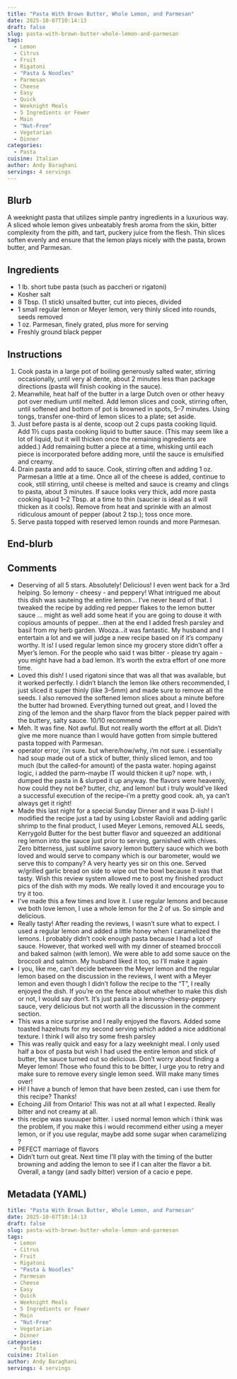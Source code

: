 ```yaml
---
title: "Pasta With Brown Butter, Whole Lemon, and Parmesan"
date: 2025-10-07T10:14:13
draft: false
slug: pasta-with-brown-butter-whole-lemon-and-parmesan
tags:
  - Lemon
  - Citrus
  - Fruit
  - Rigatoni
  - "Pasta & Noodles"
  - Parmesan
  - Cheese
  - Easy
  - Quick
  - Weeknight Meals
  - 5 Ingredients or Fewer
  - Main
  - "Nut-Free"
  - Vegetarian
  - Dinner
categories:
  - Pasta
cuisine: Italian
author: Andy Baraghani
servings: 4 servings
---
```

## Blurb

A weeknight pasta that utilizes simple pantry ingredients in a luxurious way. A sliced whole lemon gives unbeatably fresh aroma from the skin, bitter complexity from the pith, and tart, puckery juice from the flesh. Thin slices soften evenly and ensure that the lemon plays nicely with the pasta, brown butter, and Parmesan.

## Ingredients

- 1 lb. short tube pasta (such as paccheri or rigatoni)
- Kosher salt
- 8 Tbsp. (1 stick) unsalted butter, cut into pieces, divided
- 1 small regular lemon or Meyer lemon, very thinly sliced into rounds, seeds removed
- 1 oz. Parmesan, finely grated, plus more for serving
- Freshly ground black pepper

## Instructions

1. Cook pasta in a large pot of boiling generously salted water, stirring occasionally, until very al dente, about 2 minutes less than package directions (pasta will finish cooking in the sauce).
2. Meanwhile, heat half of the butter in a large Dutch oven or other heavy pot over medium until melted. Add lemon slices and cook, stirring often, until softened and bottom of pot is browned in spots, 5–7 minutes. Using tongs, transfer one-third of lemon slices to a plate; set aside.
3. Just before pasta is al dente, scoop out 2 cups pasta cooking liquid. Add 1½ cups pasta cooking liquid to butter sauce. (This may seem like a lot of liquid, but it will thicken once the remaining ingredients are added.) Add remaining butter a piece at a time, whisking until each piece is incorporated before adding more, until the sauce is emulsified and creamy.
4. Drain pasta and add to sauce. Cook, stirring often and adding 1 oz. Parmesan a little at a time. Once all of the cheese is added, continue to cook, still stirring, until cheese is melted and sauce is creamy and clings to pasta, about 3 minutes. If sauce looks very thick, add more pasta cooking liquid 1–2 Tbsp. at a time to thin (saucier is ideal as it will thicken as it cools). Remove from heat and sprinkle with an almost ridiculous amount of pepper (about 2 tsp.); toss once more.
5. Serve pasta topped with reserved lemon rounds and more Parmesan.

## End-blurb



## Comments

- Deserving of all 5 stars. Absolutely! Delicious! I even went back for a 3rd helping. So lemony - cheesy - and peppery! What intrigued me about this dish was sauteing the entire lemon... I've never heard of that. I tweaked the recipe by adding red pepper flakes to the lemon butter sauce ... might as well add some heat if you are going to douse it with copious amounts of pepper...then at the end I added fresh parsley and basil from my herb garden. Wooza...it was fantastic. My husband and I entertain a lot and we will judge a new recipe based on if it's company worthy. It is! I used regular lemon since my grocery store didn't offer a Myer's lemon. For the people who said t was bitter - please try again - you might have had a bad lemon. It's worth the extra effort of one more time.
- Loved this dish! I used rigatoni since that was all that was available, but it worked perfectly. I didn’t blanch the lemon like others recommended, I just sliced it super thinly (like 3–5mm) and made sure to remove all the seeds. I also removed the softened lemon slices about a minute before the butter had browned. Everything turned out great, and I loved the zing of the lemon and the sharp flavor from the black pepper paired with the buttery, salty sauce. 10/10 recommend
- Meh. It was fine. Not awful. But not really worth the effort at all. Didn't give me more nuance than I would have gotten from simple buttered pasta topped with Parmesan.
- operator error, i'm sure. but where/how/why, i'm not sure. i essentially had soup made out of a stick of butter, thinly sliced lemon, and too much (but the called-for amount) of the pasta water. hoping against logic, i added the parm--maybe IT would thicken it up? nope. wth, i dumped the pasta in & slurped it up anyway. the flavors were heavenly, how could they not be? butter, chz, and lemon! but i truly would've liked a successful execution of the recipe--i'm a pretty good cook. ah, ya can't always get it right!
- Made this last night for a special Sunday Dinner and it was D-lish! I modified the recipe just a tad by using Lobster Ravioli and adding garlic shrimp to the final product, I used Meyer Lemons, removed ALL seeds, Kerrygold Butter for the best butter flavor and squeezed an additional reg lemon into the sauce just prior to serving, garnished with chives. Zero bitterness, just sublime savory lemon buttery sauce which we both loved and would serve to company which is our barometer, would we serve this to company? A very hearty yes sir on this one. Served w/grilled garlic bread on side to wipe out the bowl because it was that tasty. Wish this review system allowed me to post my finished product pics of the dish with my mods. We really loved it and encourage you to try it too.
- I've made this a few times and love it. I use regular lemons and because we both love lemon, I use a whole lemon for the 2 of us. So simple and delicious.
- Really tasty! After reading the reviews, I wasn't sure what to expect. I used a regular lemon and added a little honey when I caramelized the lemons. I probably didn't cook enough pasta because I had a lot of sauce. However, that worked well with my dinner of steamed broccoli and baked salmon (with lemon). We were able to add some sauce on the broccoli and salmon. My husband liked it too, so I'll make it again
- I you, like me, can't decide between the Meyer lemon and the regular lemon based on the discussion in the reviews, I went with a Meyer lemon and even though I didn't follow the recipe to the "T", I really enjoyed the dish. If you're on the fence about whether to make this dish or not, I would say don't. It's just pasta in a lemony-cheesy-peppery sauce, very delicious but not worth all the discussion in the comment section.
- This was a nice surprise and I really enjoyed the flavors. Added some toasted hazelnuts for my second serving which added a nice additional texture. I think I will also try some fresh parsley
- This was really quick and easy for a lazy weeknight meal. I only used half a box of pasta but wish I had used the entire lemon and stick of butter, the sauce turned out so delicious. Don’t worry about finding a Meyer lemon! Those who found this to be bitter, I urge you to retry and make sure to remove every single lemon seed. Will make many times over!
- Hi! I have a bunch of lemon that have been zested, can i use them for this recipe? Thanks!
- Echoing Jill from Ontario! This was not at all what I expected. Really bitter and not creamy at all.
- this recipe was suuuuper bitter. i used normal lemon which i think was the problem, if you make this i would recommend either using a meyer lemon, or if you use regular, maybe add some sugar when caramelizing ?
- PEFECT marriage of flavors
- Didn't turn out great. Next time I'll play with the timing of the butter browning and adding the lemon to see if I can alter the flavor a bit. Overall, a tangy (and sadly bitter) version of a cacio e pepe.


## Metadata (YAML)

```yaml
title: "Pasta With Brown Butter, Whole Lemon, and Parmesan"
date: 2025-10-07T10:14:13
draft: false
slug: pasta-with-brown-butter-whole-lemon-and-parmesan
tags:
  - Lemon
  - Citrus
  - Fruit
  - Rigatoni
  - "Pasta & Noodles"
  - Parmesan
  - Cheese
  - Easy
  - Quick
  - Weeknight Meals
  - 5 Ingredients or Fewer
  - Main
  - "Nut-Free"
  - Vegetarian
  - Dinner
categories:
  - Pasta
cuisine: Italian
author: Andy Baraghani
servings: 4 servings
```
